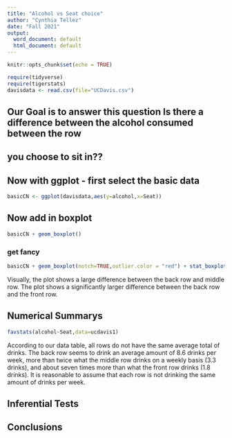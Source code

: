 ```yaml
---
title: "Alcohol vs Seat choice"
author: "Cynthia Tellez"
date: "Fall 2021"
output:
  word_document: default
  html_document: default
---
```


```r
knitr::opts_chunk$set(echo = TRUE)
```

```r
require(tidyverse)
require(tigerstats)
davisdata <- read.csv(file="UCDavis.csv")
```
## Our Goal is to answer this question Is there a difference between the alcohol consumed between the row
## you choose to sit in??

## Now with ggplot - first select the basic data

```r
basicCN <- ggplot(davisdata,aes(y=alcohol,x=Seat))
```
## Now add in boxplot

```r
basicCN + geom_boxplot()
```
  
  
### get fancy  

```r
basicCN + geom_boxplot(notch=TRUE,outlier.color = "red") + stat_boxplot(geom ='errorbar') + labs(title="Fancy notch boxplot \n with 2 lines")
```

Visually, the plot shows a large difference between the back row and middle row. The plot shows a significantly larger difference between the back row and the front row.

## Numerical Summarys 

```r
favstats(alcohol~Seat,data=ucdavis1)
```

According to our data table, all rows do not have the same average total of drinks. The back row seems to drink an average amount of 8.6 drinks per week, more than twice what the middle row drinks on a weekly basis (3.3 drinks), and about seven times more than what the front row drinks (1.8 drinks). It is reasonable to assume that each row is not drinking the same amount of drinks per week.

## Inferential Tests

## Conclusions


